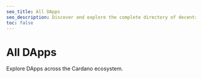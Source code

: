 ```yaml
---
seo_title: All DApps
seo_description: Discover and explore the complete directory of decentralized applications (DApps) built on Cardano. Browse and find the perfect DApp for your needs.
toc: false
---
```



# All DApps

Explore DApps across the Cardano ecosystem.

<DefaultDataTable
  projects={builders}
  filterBy="dapp"
  excludeTags="general_game"
/>
